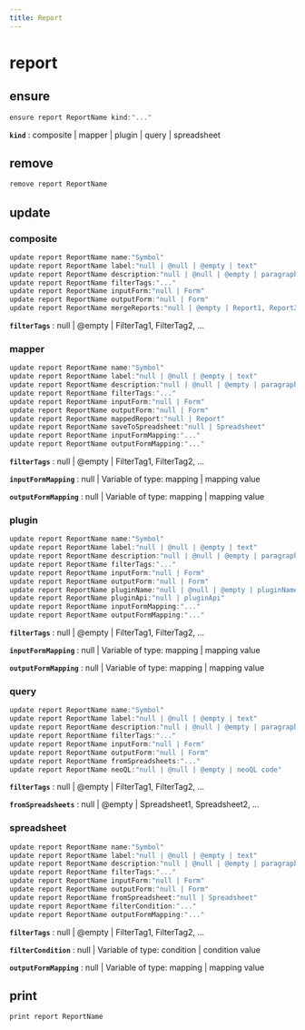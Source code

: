 ```yaml
---
title: Report
---
```


# report

## ensure

```js filename="Terminal" copy
ensure report ReportName kind:"..."
```

**`kind`**
 : composite | mapper | plugin | query | spreadsheet


## remove

```js filename="Terminal" copy
remove report ReportName
```


## update

### composite
```js filename="Terminal" copy
update report ReportName name:"Symbol"
update report ReportName label:"null | @null | @empty | text"
update report ReportName description:"null | @null | @empty | paragraph"
update report ReportName filterTags:"..."
update report ReportName inputForm:"null | Form"
update report ReportName outputForm:"null | Form"
update report ReportName mergeReports:"null | @empty | Report1, Report2, ..."
```

**`filterTags`**
 : null | @empty | FilterTag1, FilterTag2, ...

### mapper
```js filename="Terminal" copy
update report ReportName name:"Symbol"
update report ReportName label:"null | @null | @empty | text"
update report ReportName description:"null | @null | @empty | paragraph"
update report ReportName filterTags:"..."
update report ReportName inputForm:"null | Form"
update report ReportName outputForm:"null | Form"
update report ReportName mappedReport:"null | Report"
update report ReportName saveToSpreadsheet:"null | Spreadsheet"
update report ReportName inputFormMapping:"..."
update report ReportName outputFormMapping:"..."
```

**`filterTags`**
 : null | @empty | FilterTag1, FilterTag2, ...

**`inputFormMapping`**
 : null | Variable of type: mapping | mapping value

**`outputFormMapping`**
 : null | Variable of type: mapping | mapping value

### plugin
```js filename="Terminal" copy
update report ReportName name:"Symbol"
update report ReportName label:"null | @null | @empty | text"
update report ReportName description:"null | @null | @empty | paragraph"
update report ReportName filterTags:"..."
update report ReportName inputForm:"null | Form"
update report ReportName outputForm:"null | Form"
update report ReportName pluginName:"null | @null | @empty | pluginName"
update report ReportName pluginApi:"null | pluginApi"
update report ReportName inputFormMapping:"..."
update report ReportName outputFormMapping:"..."
```

**`filterTags`**
 : null | @empty | FilterTag1, FilterTag2, ...

**`inputFormMapping`**
 : null | Variable of type: mapping | mapping value

**`outputFormMapping`**
 : null | Variable of type: mapping | mapping value

### query
```js filename="Terminal" copy
update report ReportName name:"Symbol"
update report ReportName label:"null | @null | @empty | text"
update report ReportName description:"null | @null | @empty | paragraph"
update report ReportName filterTags:"..."
update report ReportName inputForm:"null | Form"
update report ReportName outputForm:"null | Form"
update report ReportName fromSpreadsheets:"..."
update report ReportName neoQL:"null | @null | @empty | neoQL code"
```

**`filterTags`**
 : null | @empty | FilterTag1, FilterTag2, ...

**`fromSpreadsheets`**
 : null | @empty | Spreadsheet1, Spreadsheet2, ...

### spreadsheet
```js filename="Terminal" copy
update report ReportName name:"Symbol"
update report ReportName label:"null | @null | @empty | text"
update report ReportName description:"null | @null | @empty | paragraph"
update report ReportName filterTags:"..."
update report ReportName inputForm:"null | Form"
update report ReportName outputForm:"null | Form"
update report ReportName fromSpreadsheet:"null | Spreadsheet"
update report ReportName filterCondition:"..."
update report ReportName outputFormMapping:"..."
```

**`filterTags`**
 : null | @empty | FilterTag1, FilterTag2, ...

**`filterCondition`**
 : null | Variable of type: condition | condition value

**`outputFormMapping`**
 : null | Variable of type: mapping | mapping value


## print

```js filename="Terminal" copy
print report ReportName
```


